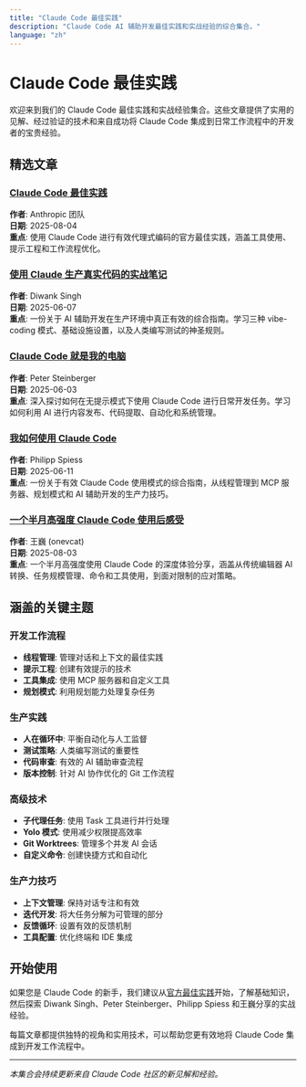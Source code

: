 ```yaml
---
title: "Claude Code 最佳实践"
description: "Claude Code AI 辅助开发最佳实践和实战经验的综合集合。"
language: "zh"
---
```


# Claude Code 最佳实践

欢迎来到我们的 Claude Code 最佳实践和实战经验集合。这些文章提供了实用的见解、经过验证的技术和来自成功将 Claude Code 集成到日常工作流程中的开发者的宝贵经验。

## 精选文章

### [Claude Code 最佳实践](/docs/zh/best-practices/claude-code-best-practices)
**作者**: Anthropic 团队  
**日期**: 2025-08-04  
**重点**: 使用 Claude Code 进行有效代理式编码的官方最佳实践，涵盖工具使用、提示工程和工作流程优化。

### [使用 Claude 生产真实代码的实战笔记](/docs/zh/best-practices/field-notes-shipping-real-code-claude)
**作者**: Diwank Singh  
**日期**: 2025-06-07  
**重点**: 一份关于 AI 辅助开发在生产环境中真正有效的综合指南。学习三种 vibe-coding 模式、基础设施设置，以及人类编写测试的神圣规则。

### [Claude Code 就是我的电脑](/docs/zh/best-practices/claude-code-is-my-computer)
**作者**: Peter Steinberger  
**日期**: 2025-06-03  
**重点**: 深入探讨如何在无提示模式下使用 Claude Code 进行日常开发任务。学习如何利用 AI 进行内容发布、代码提取、自动化和系统管理。

### [我如何使用 Claude Code](/docs/zh/best-practices/how-i-use-claude-code)
**作者**: Philipp Spiess  
**日期**: 2025-06-11  
**重点**: 一份关于有效 Claude Code 使用模式的综合指南，从线程管理到 MCP 服务器、规划模式和 AI 辅助开发的生产力技巧。

### [一个半月高强度 Claude Code 使用后感受](/docs/zh/best-practices/onevcat-claude-code-experience)
**作者**: 王巍 (onevcat)  
**日期**: 2025-08-03  
**重点**: 一个半月高强度使用 Claude Code 的深度体验分享，涵盖从传统编辑器 AI 转换、任务规模管理、命令和工具使用，到面对限制的应对策略。

## 涵盖的关键主题

### 开发工作流程
- **线程管理**: 管理对话和上下文的最佳实践
- **提示工程**: 创建有效提示的技术
- **工具集成**: 使用 MCP 服务器和自定义工具
- **规划模式**: 利用规划能力处理复杂任务

### 生产实践
- **人在循环中**: 平衡自动化与人工监督
- **测试策略**: 人类编写测试的重要性
- **代码审查**: 有效的 AI 辅助审查流程
- **版本控制**: 针对 AI 协作优化的 Git 工作流程

### 高级技术
- **子代理任务**: 使用 Task 工具进行并行处理
- **Yolo 模式**: 使用减少权限提高效率
- **Git Worktrees**: 管理多个并发 AI 会话
- **自定义命令**: 创建快捷方式和自动化

### 生产力技巧
- **上下文管理**: 保持对话专注和有效
- **迭代开发**: 将大任务分解为可管理的部分
- **反馈循环**: 设置有效的反馈机制
- **工具配置**: 优化终端和 IDE 集成

## 开始使用

如果您是 Claude Code 的新手，我们建议从[官方最佳实践](/docs/zh/best-practices/claude-code-best-practices)开始，了解基础知识，然后探索 Diwank Singh、Peter Steinberger、Philipp Spiess 和王巍分享的实战经验。

每篇文章都提供独特的视角和实用技术，可以帮助您更有效地将 Claude Code 集成到开发工作流程中。

---

*本集合会持续更新来自 Claude Code 社区的新见解和经验。* 